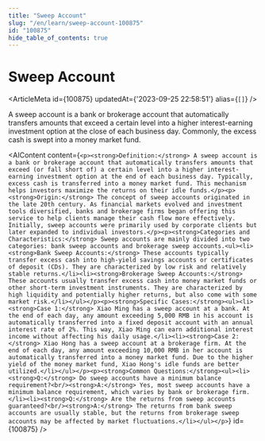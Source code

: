 ```yaml
---
title: "Sweep Account"
slug: "/en/learn/sweep-account-100875"
id: "100875"
hide_table_of_contents: true
---
```



# Sweep Account

<ArticleMeta id={100875} updatedAt={'2023-09-25 22:58:51'} alias={`[]`} />
<div className='border-solid border-b border-t-0 my-4 border-[var(--ifm-color-gray-300)]' />

A sweep account is a bank or brokerage account that automatically transfers amounts that exceed a certain level into a higher interest-earning investment option at the close of each business day. Commonly, the excess cash is swept into a money market fund.

<AIContent content={`<p><strong>Definition:</strong> A sweep account is a bank or brokerage account that automatically transfers amounts that exceed (or fall short of) a certain level into a higher interest-earning investment option at the end of each business day. Typically, excess cash is transferred into a money market fund. This mechanism helps investors maximize the returns on their idle funds.</p><p><strong>Origin:</strong> The concept of sweep accounts originated in the late 20th century. As financial markets evolved and investment tools diversified, banks and brokerage firms began offering this service to help clients manage their cash flow more effectively. Initially, sweep accounts were primarily used by corporate clients but later expanded to individual investors.</p><p><strong>Categories and Characteristics:</strong> Sweep accounts are mainly divided into two categories: bank sweep accounts and brokerage sweep accounts.<ul><li><strong>Bank Sweep Accounts:</strong> These accounts typically transfer excess cash into high-yield savings accounts or certificates of deposit (CDs). They are characterized by low risk and relatively stable returns.</li><li><strong>Brokerage Sweep Accounts:</strong> These accounts usually transfer excess cash into money market funds or other short-term investment instruments. They are characterized by high liquidity and potentially higher returns, but also come with some market risk.</li></ul></p><p><strong>Specific Cases:</strong><ul><li><strong>Case 1:</strong> Xiao Ming has a sweep account at a bank. At the end of each day, any amount exceeding 5,000 RMB in his account is automatically transferred into a fixed deposit account with an annual interest rate of 2%. This way, Xiao Ming can earn additional interest income without affecting his daily usage.</li><li><strong>Case 2:</strong> Xiao Hong has a sweep account at a brokerage firm. At the end of each day, any amount exceeding 10,000 RMB in her account is automatically transferred into a money market fund. Due to the higher yield of the money market fund, Xiao Hong's idle funds are better utilized.</li></ul></p><p><strong>Common Questions:</strong><ul><li><strong>Q:</strong> Do sweep accounts have a minimum balance requirement?<br/><strong>A:</strong> Yes, most sweep accounts have a minimum balance requirement, which varies by bank or brokerage firm.</li><li><strong>Q:</strong> Are the returns from sweep accounts guaranteed?<br/><strong>A:</strong> The returns from bank sweep accounts are usually stable, but the returns from brokerage sweep accounts may be affected by market fluctuations.</li></ul></p>`} id={100875} />
